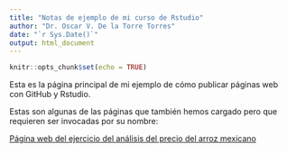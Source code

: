 ```yaml
---
title: "Notas de ejemplo de mi curso de Rstudio"
author: "Dr. Oscar V. De la Torre Torres"
date: "`r Sys.Date()`"
output: html_document
---
```


```r
knitr::opts_chunk$set(echo = TRUE)
```

Esta es la página principal de mi ejemplo de cómo publicar páginas web con GitHub y Rstudio.

Estas son algunas de las páginas que también hemos cargado pero que requieren ser invocadas por su nombre:

[Página web del ejercicio del análisis del precio del arroz mexicano](https://oscarvdelatorretorres.github.io/cursoRstudio2024FCCA/analisisPrecioArrozMX.html)